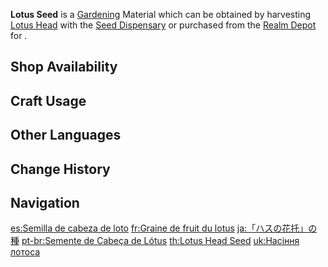 {{Item Infobox
|id           = 130018
|image        = Item Lotus Seed.png
|type         = Gardening Materials
|group        = Orderly Meadow
|invCategory  = Seed Dispensary
|description  = A seed obtained from the [[Seed Dispensary]]. A quality seed full of life, just waiting to be planted in the fields of the Realm Within. After some time, it will grow into a [[Lotus Head]].
|source1      = Harvesting [[Lotus Head]] with the [[Seed Dispensary]]
|source2      = [[Serenitea Pot/Realm Depot|Realm Depot]]
}}
'''Lotus Seed''' is a [[Gardening]] Material which can be obtained by harvesting [[Lotus Head]] with the [[Seed Dispensary]] or purchased from the [[Realm Depot]] for {{Item|Realm Currency|30|x=5}}.

==Shop Availability==
{{Shop Availability|currency=Realm Currency}}

==Craft Usage==
{{Craft Usage}}

==Other Languages==
{{Other Languages
|en      = Lotus Seed
|zhs     = 「莲蓬」的种子
|zhs_rm  = "Liánpeng" de Zhǒngzǐ
|zht     = 「蓮蓬」的種子
|zht_rm  = "Liánpeng" de Zhǒngzǐ
|ja      = 「ハスの花托」の種
|ja_rm   = "Hasu no Kataku" no Tane
|ko      = 「연꽃받침」 씨앗
|ko_rm   = "Yeonkkot-bachin" Ssiat
|es      = Semilla de cabeza de loto
|fr      = Graine de fruit du lotus
|ru      = Семена лотоса
|th      = Lotus Head Seed
|vi      = Hạt Giống Đài Sen
|de      = Lotosfruchtsamen
|id      = Lotus Head Seed
|pt      = Semente de Cabeça de Lótus
|tr      = Nilüfer Tohumu
|it      = Seme di loto
}}

==Change History==
{{Change History|2.0}}

==Navigation==
{{Material Navbox|type=Gardening Materials}}

[[es:Semilla de cabeza de loto]]
[[fr:Graine de fruit du lotus]]
[[ja:「ハスの花托」の種]]
[[pt-br:Semente de Cabeça de Lótus]]
[[th:Lotus Head Seed]]
[[uk:Насіння лотоса]]